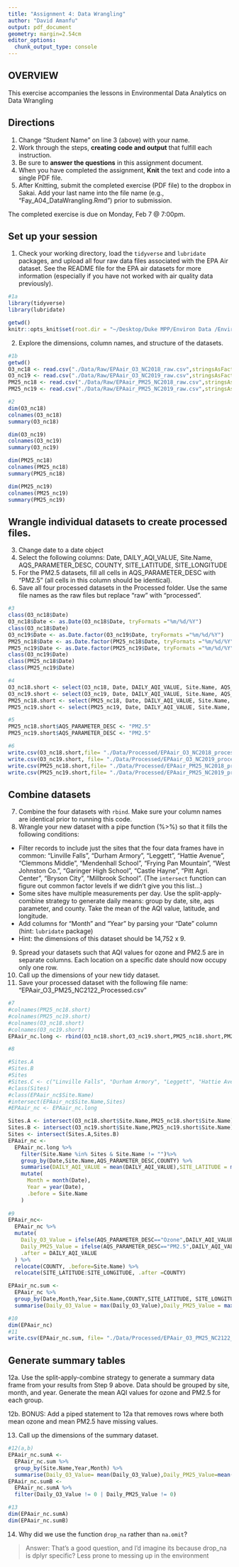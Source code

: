 ```yaml
---
title: "Assignment 4: Data Wrangling"
author: "David Amanfu"
output: pdf_document
geometry: margin=2.54cm
editor_options: 
  chunk_output_type: console
---
```


## OVERVIEW

This exercise accompanies the lessons in Environmental Data Analytics on Data Wrangling

## Directions

1.  Change "Student Name" on line 3 (above) with your name.
2.  Work through the steps, **creating code and output** that fulfill each instruction.
3.  Be sure to **answer the questions** in this assignment document.
4.  When you have completed the assignment, **Knit** the text and code into a single PDF file.
5.  After Knitting, submit the completed exercise (PDF file) to the dropbox in Sakai. Add your last name into the file name (e.g., "Fay_A04_DataWrangling.Rmd") prior to submission.

The completed exercise is due on Monday, Feb 7 \@ 7:00pm.

## Set up your session

1.  Check your working directory, load the `tidyverse` and `lubridate` packages, and upload all four raw data files associated with the EPA Air dataset. See the README file for the EPA air datasets for more information (especially if you have not worked with air quality data previously).

```r
#1a
library(tidyverse)
library(lubridate)

getwd()
knitr::opts_knit$set(root.dir = "~/Desktop/Duke MPP/Environ Data /Environmental_Data_Analytics_2022/")
```

2.  Explore the dimensions, column names, and structure of the datasets.

```r
#1b
getwd()
O3_nc18 <- read.csv("./Data/Raw/EPAair_O3_NC2018_raw.csv",stringsAsFactors = TRUE)
O3_nc19 <- read.csv("./Data/Raw/EPAair_O3_NC2019_raw.csv",stringsAsFactors = TRUE)
PM25_nc18 <- read.csv("./Data/Raw/EPAair_PM25_NC2018_raw.csv",stringsAsFactors = TRUE)
PM25_nc19 <- read.csv("./Data/Raw/EPAair_PM25_NC2019_raw.csv",stringsAsFactors = TRUE)

#2
dim(O3_nc18)
colnames(O3_nc18)
summary(O3_nc18)

dim(O3_nc19)
colnames(O3_nc19)
summary(O3_nc19)

dim(PM25_nc18)
colnames(PM25_nc18)
summary(PM25_nc18)

dim(PM25_nc19)
colnames(PM25_nc19)
summary(PM25_nc19)
```

## Wrangle individual datasets to create processed files.

3.  Change date to a date object
4.  Select the following columns: Date, DAILY_AQI_VALUE, Site.Name, AQS_PARAMETER_DESC, COUNTY, SITE_LATITUDE, SITE_LONGITUDE
5.  For the PM2.5 datasets, fill all cells in AQS_PARAMETER_DESC with "PM2.5" (all cells in this column should be identical).
6.  Save all four processed datasets in the Processed folder. Use the same file names as the raw files but replace "raw" with "processed".

```r
#3
class(O3_nc18$Date)
O3_nc18$Date <- as.Date(O3_nc18$Date, tryFormats ="%m/%d/%Y")
class(O3_nc18$Date)
O3_nc19$Date <- as.Date.factor(O3_nc19$Date, tryFormats ="%m/%d/%Y")
PM25_nc18$Date <- as.Date.factor(PM25_nc18$Date, tryFormats ="%m/%d/%Y")
PM25_nc19$Date <- as.Date.factor(PM25_nc19$Date, tryFormats ="%m/%d/%Y")
class(O3_nc19$Date)
class(PM25_nc18$Date)
class(PM25_nc19$Date)

#4
O3_nc18.short <- select(O3_nc18, Date, DAILY_AQI_VALUE, Site.Name, AQS_PARAMETER_DESC, COUNTY, SITE_LATITUDE, SITE_LONGITUDE)
O3_nc19.short <- select(O3_nc19, Date, DAILY_AQI_VALUE, Site.Name, AQS_PARAMETER_DESC, COUNTY, SITE_LATITUDE, SITE_LONGITUDE)
PM25_nc18.short <- select(PM25_nc18, Date, DAILY_AQI_VALUE, Site.Name, AQS_PARAMETER_DESC, COUNTY, SITE_LATITUDE, SITE_LONGITUDE)
PM25_nc19.short <- select(PM25_nc19, Date, DAILY_AQI_VALUE, Site.Name, AQS_PARAMETER_DESC, COUNTY, SITE_LATITUDE, SITE_LONGITUDE)

#5
PM25_nc18.short$AQS_PARAMETER_DESC <- "PM2.5"
PM25_nc19.short$AQS_PARAMETER_DESC <- "PM2.5"

#6
write.csv(O3_nc18.short,file= "./Data/Processed/EPAair_O3_NC2018_processed.csv",row.names = FALSE)
write.csv(O3_nc19.short, file= "./Data/Processed/EPAair_O3_NC2019_processed.csv",row.names = FALSE)
write.csv(PM25_nc18.short,file= "./Data/Processed/EPAair_PM25_NC2018_processed.csv",row.names = FALSE)
write.csv(PM25_nc19.short,file= "./Data/Processed/EPAair_PM25_NC2019_processed.csv",row.names = FALSE)

```

## Combine datasets

7.  Combine the four datasets with `rbind`. Make sure your column names are identical prior to running this code.
8.  Wrangle your new dataset with a pipe function (%>%) so that it fills the following conditions:

-   Filter records to include just the sites that the four data frames have in common: "Linville Falls", "Durham Armory", "Leggett", "Hattie Avenue", "Clemmons Middle", "Mendenhall School", "Frying Pan Mountain", "West Johnston Co.", "Garinger High School", "Castle Hayne", "Pitt Agri. Center", "Bryson City", "Millbrook School". (The `intersect` function can figure out common factor levels if we didn't give you this list...)
-   Some sites have multiple measurements per day. Use the split-apply-combine strategy to generate daily means: group by date, site, aqs parameter, and county. Take the mean of the AQI value, latitude, and longitude.
-   Add columns for "Month" and "Year" by parsing your "Date" column (hint: `lubridate` package)
-   Hint: the dimensions of this dataset should be 14,752 x 9.

9.  Spread your datasets such that AQI values for ozone and PM2.5 are in separate columns. Each location on a specific date should now occupy only one row.
10. Call up the dimensions of your new tidy dataset.
11. Save your processed dataset with the following file name: "EPAair_O3_PM25_NC2122_Processed.csv"

```r
#7
#colnames(PM25_nc18.short)
#colnames(PM25_nc19.short)
#colnames(O3_nc18.short)
#colnames(O3_nc19.short)
EPAair_nc.long <- rbind(O3_nc18.short,O3_nc19.short,PM25_nc18.short,PM25_nc19.short)

#8 

#Sites.A
#Sites.B
#Sites
#Sites.C <- c("Linville Falls", "Durham Armory", "Leggett", "Hattie Avenue", "Clemmons Middle", "Mendenhall School", "Frying Pan Mountain", "West Johnston Co.", "Garinger High School", "Castle Hayne", "Pitt Agri. Center", "Bryson City", "Millbrook School")
#class(Sites)
#class(EPAair_nc$Site.Name)
#intersect(EPAair_nc$Site.Name,Sites)
#EPAair_nc <- EPAair_nc.long

Sites.A <- intersect(O3_nc18.short$Site.Name,PM25_nc18.short$Site.Name)
Sites.B <- intersect(O3_nc19.short$Site.Name,PM25_nc19.short$Site.Name)
Sites <- intersect(Sites.A,Sites.B)
EPAair_nc <-
  EPAair_nc.long %>%
    filter(Site.Name %in% Sites & Site.Name != "")%>%  
    group_by(Date,Site.Name,AQS_PARAMETER_DESC,COUNTY) %>%
    summarise(DAILY_AQI_VALUE = mean(DAILY_AQI_VALUE),SITE_LATITUDE = mean(SITE_LATITUDE), SITE_LONGITUDE = mean(SITE_LONGITUDE)) %>%
    mutate(
      Month = month(Date),
      Year = year(Date),
      .before = Site.Name
    )
    
#9  
EPAair_nc<-
  EPAair_nc %>%
  mutate(
    Daily_O3_Value = ifelse(AQS_PARAMETER_DESC=="Ozone",DAILY_AQI_VALUE,0),
    Daily_PM25_Value = ifelse(AQS_PARAMETER_DESC=="PM2.5",DAILY_AQI_VALUE,0),
    .after = DAILY_AQI_VALUE
  ) %>%
  relocate(COUNTY, .before=Site.Name) %>%
  relocate(SITE_LATITUDE:SITE_LONGITUDE, .after =COUNTY) 

EPAair_nc.sum <-
  EPAair_nc %>%
  group_by(Date,Month,Year,Site.Name,COUNTY,SITE_LATITUDE, SITE_LONGITUDE) %>%
  summarise(Daily_O3_Value = max(Daily_O3_Value),Daily_PM25_Value = max(Daily_PM25_Value))

#10
dim(EPAair_nc)
#11
write.csv(EPAair_nc.sum, file= "./Data/Processed/EPAair_O3_PM25_NC2122_Processed.csv",row.names = FALSE)
```

## Generate summary tables

12a. Use the split-apply-combine strategy to generate a summary data frame from your results from Step 9 above. Data should be grouped by site, month, and year. Generate the mean AQI values for ozone and PM2.5 for each group.

12b. BONUS: Add a piped statement to 12a that removes rows where both mean ozone and mean PM2.5 have missing values.

13. Call up the dimensions of the summary dataset.

```r
#12(a,b)
EPAair_nc.sumA <-
  EPAair_nc.sum %>%
  group_by(Site.Name,Year,Month) %>%
  summarise(Daily_O3_Value= mean(Daily_O3_Value),Daily_PM25_Value=mean(Daily_PM25_Value),.groups = "rowwise")
EPAair_nc.sumB <-
  EPAair_nc.sumA %>%
  filter(Daily_O3_Value != 0 | Daily_PM25_Value != 0)

#13
dim(EPAair_nc.sumA)
dim(EPAair_nc.sumB)
```

14. Why did we use the function `drop_na` rather than `na.omit`?

> Answer: That's a good question, and I'd imagine its because drop_na is dplyr specific? Less prone to messing up in the environment

